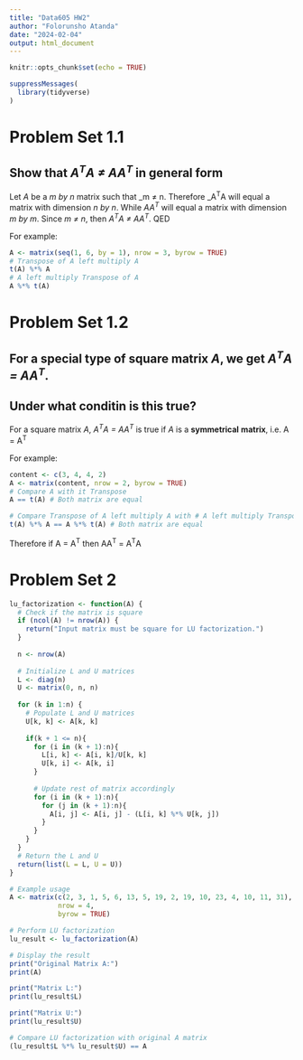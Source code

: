 ---
title: "Data605 HW2"
author: "Folorunsho Atanda"
date: "2024-02-04"
output: html_document
---

```{r setup, include=FALSE}
knitr::opts_chunk$set(echo = TRUE)
```

```{r}
suppressMessages(
  library(tidyverse)
)
```

# Problem Set 1.1
## Show that **_A^T^A $\neq$ AA^T^_** in general form
Let _A_ be a _m by n_ matrix such that _m $\neq$ n. Therefore _A^T^A will equal
a matrix with dimension _n by n_. While _AA^T^_ will equal a matrix with 
dimension _m by m_. Since _m $\neq$ n_, then _A^T^A $\neq$ AA^T^_. QED 

For example:
```{r 1.1 Demonstration}
A <- matrix(seq(1, 6, by = 1), nrow = 3, byrow = TRUE)
# Transpose of A left multiply A
t(A) %*% A
# A left multiply Transpose of A
A %*% t(A)
```

# Problem Set 1.2
## For a special type of square matrix **_A_**, we get **_A^T^A $=$ AA^T^_**. 
## Under what conditin is this true?
For a square matrix _A_, _A^T^A $=$ AA^T^_ is true if _A_ is a **symmetrical**
**matrix**, i.e. A $=$ A^T^

For example:
```{r 1.2 Demonstration}
content <- c(3, 4, 4, 2)
A <- matrix(content, nrow = 2, byrow = TRUE)
# Compare A with it Transpose
A == t(A) # Both matrix are equal

# Compare Transpose of A left multiply A with # A left multiply Transpose of A
t(A) %*% A == A %*% t(A) # Both matrix are equal
```
Therefore if A $=$ A^T^ then AA^T^ $=$ A^T^A


# Problem Set 2
```{r LU Factorization}
lu_factorization <- function(A) {
  # Check if the matrix is square
  if (ncol(A) != nrow(A)) {
    return("Input matrix must be square for LU factorization.")
  }
  
  n <- nrow(A)
  
  # Initialize L and U matrices
  L <- diag(n)
  U <- matrix(0, n, n)
  
  for (k in 1:n) {
    # Populate L and U matrices
    U[k, k] <- A[k, k]
    
    if(k + 1 <= n){
      for (i in (k + 1):n){
        L[i, k] <- A[i, k]/U[k, k]
        U[k, i] <- A[k, i]
      }
      
      # Update rest of matrix accordingly
      for (i in (k + 1):n){
        for (j in (k + 1):n){
          A[i, j] <- A[i, j] - (L[i, k] %*% U[k, j])
        }
      }
    }
  }
  # Return the L and U
  return(list(L = L, U = U))
}

# Example usage
A <- matrix(c(2, 3, 1, 5, 6, 13, 5, 19, 2, 19, 10, 23, 4, 10, 11, 31), 
            nrow = 4, 
            byrow = TRUE)

# Perform LU factorization
lu_result <- lu_factorization(A)

# Display the result
print("Original Matrix A:")
print(A)

print("Matrix L:")
print(lu_result$L)

print("Matrix U:")
print(lu_result$U)

# Compare LU factorization with original A matrix
(lu_result$L %*% lu_result$U) == A
```

